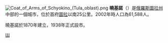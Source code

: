 {{coord|54|01|N|37|57|E|display=title}}
[[File:Coat_of_Arms_of_Schyokino_(Tula_oblast).png|right]]
'''曉基諾'''（{{lang-ru|Щёкино}}）是[[俄羅斯|俄羅斯]][[圖拉州|圖拉州]]中部的一個城市，位於首府[[圖拉_(圖拉州)|圖拉]]以南25公里。2002年時人口為61,588人。

曉基諾於1870年建立，1938年正式設市。

{{圖拉州城市}}
{{Russia-geo-stub}}

[[Category:圖拉州城市|Щ]]